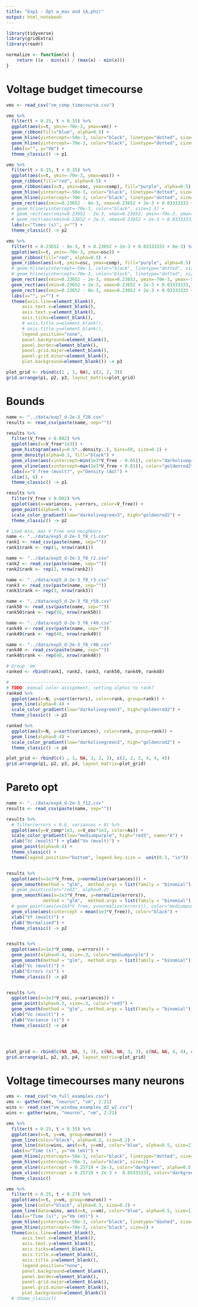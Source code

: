 ```yaml
---
title: "Exp1 - Opt w_max and {A,phi)"
output: html_notebook
---
```


```r
library(tidyverse)
library(gridExtra)
library(readr)

normalize <- function(x) {
    return ((x - min(x)) / (max(x) - min(x)))
}
```

# Voltage budget timecourse

```r
vms <- read_csv("vm_comp_timecourse.csv")
```

```r
vms %>% 
  filter(t > 0.15, t < 0.35) %>%
  ggplot(aes(x=t, ymin=-70e-3, ymax=vm)) +
  geom_ribbon(fill="blue", alpha=0.5) +
  geom_hline(yintercept=-50e-3, color="black", linetype="dotted", size=0.5) +
  geom_hline(yintercept=-70e-3, color="black", linetype="dotted", size=0.5) +
  labs(x="", y="Vm") +
  theme_classic() -> p1

vms %>% 
  filter(t > 0.15, t < 0.35) %>%
  ggplot(aes(x=t, ymin=-70e-3, ymax=osc)) +
  geom_ribbon(fill="red", alpha=0.5) +
  geom_ribbon(aes(x=t, ymin=osc, ymax=comp), fill="purple", alpha=0.5) +
  geom_hline(yintercept=-50e-3, color="black", linetype="dotted", size=0.5) +
  geom_hline(yintercept=-70e-3, color="black", linetype="dotted", size=0.5) +
  geom_rect(aes(xmin=0.23652 - 8e-3, xmax=0.23652 + 2e-3 + 0.03333333 + 8e-3, ymin=-70e-3, ymax=-50e-3),  fill=NA, color="black", alpha=0.01, size=.2) +
  # geom_hline(yintercept=-70e-3, color="black", size=1.5) +
  # geom_rect(aes(xmin=0.23652 - 2e-3, xmax=0.23652, ymin=-70e-3, ymax=-50e-3), color="grey", alpha=0.5) +
  # geom_rect(aes(xmin=0.23652 + 2e-3, xmax=0.23652 + 2e-3 + 0.03333333, ymin=-70e-3, ymax=-50e-3), fill=NA, color="grey", alpha=0.1) +
  labs(x="Times (s)", y="") +
  theme_classic() -> p2

vms %>% 
  filter(t > 0.23652 - 8e-3, t < 0.23652 + 2e-3 + 0.03333333 + 8e-3) %>%
  ggplot(aes(x=t, ymin=-70e-3, ymax=osc)) +
  geom_ribbon(fill="red", alpha=0.5) +
  geom_ribbon(aes(x=t, ymin=osc, ymax=comp), fill="purple", alpha=0.5) +
  # geom_hline(yintercept=-50e-3, color="black", linetype="dotted", size=0.5) +
  # geom_hline(yintercept=-70e-3, color="black", linetype="dotted", size=0.5) +
  geom_rect(aes(xmin=0.23652 - 2e-3, xmax=0.23652, ymin=-70e-3, ymax=-50e-3), fill="grey", alpha=0.01) +
  geom_rect(aes(xmin=0.23652 + 2e-3, xmax=0.23652 + 2e-3 + 0.03333333, ymin=-70e-3, ymax=-50e-3),  fill="grey", alpha=0.01) +
  geom_rect(aes(xmin=0.23652 - 8e-3, xmax=0.23652 + 2e-3 + 0.03333333 + 8e-3, ymin=-70e-3, ymax=-50e-3),  fill=NA, color="black", alpha=0.01, size=.2) +
  labs(x="", y="") +
  theme(axis.line=element_blank(),
      axis.text.x=element_blank(),
      axis.text.y=element_blank(),
      axis.ticks=element_blank(),
      # axis.title.x=element_blank(),
      # axis.title.y=element_blank(),
      legend.position="none",
      panel.background=element_blank(),
      panel.border=element_blank(),
      panel.grid.major=element_blank(),
      panel.grid.minor=element_blank(),
      plot.background=element_blank()) -> p3

plot_grid <- rbind(c(1 , 1, NA), c(2, 2, 3))
grid.arrange(p1, p2, p3, layout_matrix=plot_grid)
```
           

# Bounds

```r
name <- "../data/exp7_d-2e-3_f20.csv"
results <- read_csv(paste(name, sep=""))

results %>% 
  filter(V_free > 0.002) %>% 
  ggplot(aes(x=V_free*1e3)) +
  geom_histogram(aes(y=0.5*..density..), bins=50, size=0.2) +
  geom_density(alpha=0.3, fill="black") +
  geom_vline(aes(xintercept=min(1e3*V_free - 0.05)), color="darkolivegreen3", alpha=0.6) +
  geom_vline(aes(xintercept=max(1e3*V_free + 0.01)), color="goldenrod2", alpha=0.5) +
  labs(x="V_free (mvolt)", y="Density (AU)") +
  xlim(3, 6) +
  theme_classic() -> p1

results %>% 
  filter(V_free > 0.002) %>% 
  ggplot(aes(x=variances, y=errors, color=V_free)) +
  geom_point(alpha=0.5) +
  scale_color_gradient(low="darkolivegreen3", high="goldenrod2") +
  theme_classic() -> p2
```

```r
# Load min, max V_free and neighbors
name <- "../data/exp5_d-2e-3_f8_r1.csv"
rank1 <- read_csv(paste(name, sep=""))
rank1$rank <- rep(1, nrow(rank1))

name <- "../data/exp5_d-2e-3_f8_r2.csv"
rank2 <- read_csv(paste(name, sep=""))
rank2$rank <- rep(2, nrow(rank2))

name <- "../data/exp5_d-2e-3_f8_r3.csv"
rank3 <- read_csv(paste(name, sep=""))
rank3$rank <- rep(3, nrow(rank3))

name <- "../data/exp5_d-2e-3_f8_r50.csv"
rank50 <- read_csv(paste(name, sep=""))
rank50$rank <- rep(50, nrow(rank50))

name <- "../data/exp5_d-2e-3_f8_r49.csv"
rank49 <- read_csv(paste(name, sep=""))
rank49$rank <- rep(49, nrow(rank49))

name <- "../data/exp5_d-2e-3_f8_r48.csv"
rank48 <- read_csv(paste(name, sep=""))
rank48$rank <- rep(48, nrow(rank48))

# Group 'em
ranked <- rbind(rank1, rank2, rank3, rank50, rank49, rank48)

# -----------------------------------------------------
# TODO: manual color assignment, setting alphas to rank?
ranked %>%
  ggplot(aes(x=N, y=sort(errors), color=rank, group=rank)) +
  geom_line(alpha=0.4) +
  scale_color_gradient(low="darkolivegreen3", high="goldenrod2") +
  theme_classic() -> p3

ranked %>%
  ggplot(aes(x=N, y=sort(variances), color=rank, group=rank)) +
  geom_line(alpha=0.4) +
  scale_color_gradient(low="darkolivegreen3", high="goldenrod2") +
  theme_classic() -> p4

plot_grid <- rbind(c(1 , 1, NA, 3, 3, 3), c(2, 2, 2, 4, 4, 4))
grid.arrange(p1, p2, p3, p4, layout_matrix=plot_grid)
```

# Pareto opt
```r
name <- "../data/exp4_d-2e-3_f12.csv"
results <- read_csv(paste(name, sep=""))

results %>% 
  # filter(errors < 0.6, variances > 0) %>%
  ggplot(aes(y=V_comp*1e3, x=V_osc*1e3, color=As)) +
  scale_color_gradient(low="mediumpurple", high="red3", name="A") +
  xlab("Vc (mvolt)") + ylab("Vo (mvolt)") +
  geom_point(alpha=0.4) + 
  theme_classic() + 
  theme(legend.position="bottom", legend.key.size =  unit(0.3, "in")) -> p1


results %>% 
  ggplot(aes(x=1e3*V_free, y=normalize(variances))) +
  geom_smooth(method = "glm",  method.args = list(family = "binomial"), color="red3", alpha=0.5, se=FALSE, linetype="dashed") + 
  # geom_point(color="red3", alpha=0.2) + 
  geom_smooth(aes(x=1e3*V_free, y=normalize(errors)), 
              method = "glm",  method.args = list(family = "binomial"), color="mediumpurple", se=FALSE,linetype="dashed") + 
  # geom_point(aes(x=1e3*V_free, y=normalize(errors)), color="mediumpurple", alpha=0.2) + 
  geom_vline(aes(xintercept = mean(1e3*V_free)), color="black") +
  xlab("Vf (mvolt)") +
  ylab("Normalized") +
  theme_classic() -> p2


results %>% 
  ggplot(aes(x=1e3*V_comp, y=errors)) +
  geom_point(alpha=0.4, size=.3, color="mediumpurple") +
  geom_smooth(method = "glm",  method.args = list(family = "binomial"), color="mediumpurple", alpha=0.2, se=FALSE, linetype="dashed") + 
  xlab("Vc (mvolt)") +
  ylab("Errors (s)") +
  theme_classic() -> p3


results %>% 
  ggplot(aes(x=1e3*V_osc, y=variances)) +
  geom_point(alpha=0.3, size=.3, color="red3") +
  geom_smooth(method = "glm",  method.args = list(family = "binomial"), color="red3", alpha=0.5, se=FALSE, linetype="dashed") + 
  xlab("Vo (mvolt)") +
  ylab("Variance (s)") +
  theme_classic() -> p4




plot_grid <- rbind(c(NA ,NA, 3, 3), c(NA, NA, 3, 3), c(NA, NA, 4, 4), c(1 ,1, 4, 4), c(1, 1, 2, 2), c(1, 1, 2, 2))
grid.arrange(p1, p2, p3, p4, layout_matrix=plot_grid)
```



# Voltage timecourses many neurons

```r
vms <- read_csv("vm_full_examples.csv")
vms <- gather(vms, "neuron", "vm", 2:21)
wins <- read_csv("vm_window_examples_d2_w2.csv")
wins <- gather(wins, "neuron", "vm", 2:21)
```

```r
vms %>% 
  filter(t > 0.15, t < 0.35) %>%
  ggplot(aes(x=t, y=vm, group=neuron)) +
  geom_line(color="black", alpha=0.3, size=0.2) +
  geom_line(data=wins, aes(x=t, y=vm), color="blue", alpha=0.5, size=1) +
  labs(x="Time (s)", y="Vm (mV)") +
  geom_hline(yintercept=-50e-3, color="black", linetype="dotted", size=0.25) +
  geom_hline(yintercept=-70e-3, color="black", size=2) +
  geom_vline(xintercept = 0.25719 + 2e-3, color="darkgreen", alpha=0.5, size=0.2) +
  geom_vline(xintercept = 0.25719 + 2e-3 +  0.03333333, color="darkgreen", alpha=0.5, size=0.2) +
  theme_classic()
```
```r
vms %>% 
  filter(t > 0.25, t < 0.27) %>%
  ggplot(aes(x=t, y=vm, group=neuron)) +
  geom_line(color="black", alpha=0.3, size=0.2) +
  geom_line(data=wins, aes(x=t, y=vm), color="blue", alpha=0.5, size=1) +
  labs(x="Time (s)", y="Vm (mV)") +
  geom_hline(yintercept=-50e-3, color="black", linetype="dashed", size=1) +
  geom_hline(yintercept=-70e-3, color="black", size=2) +
  theme(axis.line=element_blank(),
      axis.text.x=element_blank(),
      axis.text.y=element_blank(),
      axis.ticks=element_blank(),
      axis.title.x=element_blank(),
      axis.title.y=element_blank(),
      legend.position="none",
      panel.background=element_blank(),
      panel.border=element_blank(),
      panel.grid.major=element_blank(),
      panel.grid.minor=element_blank(),
      plot.background=element_blank())
  # theme_classic()
```

